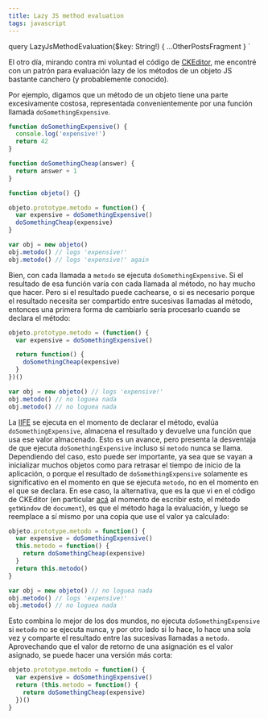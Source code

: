 ```yaml
---
title: Lazy JS method evaluation
tags: javascript
---
```




  query LazyJsMethodEvaluation($key: String!) {
    ...OtherPostsFragment
  }
`

El otro día, mirando contra mi voluntad el código de [CKEditor](https://github.com/ckeditor/ckeditor-dev), me encontré con un patrón para evaluación lazy de los métodos de un objeto JS bastante canchero (y probablemente conocido).

Por ejemplo, digamos que un método de un objeto tiene una parte excesivamente costosa, representada convenientemente por una función llamada `doSomethingExpensive`.

```js
function doSomethingExpensive() {
  console.log('expensive!')
  return 42
}

function doSomethingCheap(answer) {
  return answer + 1
}

function objeto() {}

objeto.prototype.metodo = function() {
  var expensive = doSomethingExpensive()
  doSomethingCheap(expensive)
}

var obj = new objeto()
obj.metodo() // logs 'expensive!'
obj.metodo() // logs 'expensive!' again
```

Bien, con cada llamada a `metodo` se ejecuta `doSomethingExpensive`. Si el resultado de esa función varía con cada llamada al método, no hay mucho que hacer. Pero si el resultado puede cachearse, o si es necesario porque el resultado necesita ser compartido entre sucesivas llamadas al método, entonces una primera forma de cambiarlo sería procesarlo cuando se declara el método:

```js
objeto.prototype.metodo = (function() {
  var expensive = doSomethingExpensive()

  return function() {
    doSomethingCheap(expensive)
  }
})()

var obj = new objeto() // logs 'expensive!'
obj.metodo() // no loguea nada
obj.metodo() // no loguea nada
```

La [IIFE](http://benalman.com/news/2010/11/immediately-invoked-function-expression/) se ejecuta en el momento de declarar el método, evalúa `doSomethingExpensive`, almacena el resultado y devuelve una función que usa ese valor almacenado. Esto es un avance, pero presenta la desventaja de que ejecuta `doSomethingExpensive` incluso si `metodo` nunca se llama. Dependiendo del caso, esto puede ser importante, ya sea que se vayan a inicializar muchos objetos como para retrasar el tiempo de inicio de la aplicación, o porque el resultado de `doSomethingExpensive` solamente es significativo en el momento en que se ejecuta `metodo`, no en el momento en el que se declara. En ese caso, la alternativa, que es la que vi en el código de CKEditor (en particular [acá](https://github.com/ckeditor/ckeditor-dev/blob/master/core/dom/document.js#L237) al momento de escribir esto, el método `getWindow` de `document`), es que el método haga la evaluación, y luego se reemplace a sí mismo por una copia que use el valor ya calculado:

```js
objeto.prototype.metodo = function() {
  var expensive = doSomethingExpensive()
  this.metodo = function() {
    return doSomethingCheap(expensive)
  }
  return this.metodo()
}

var obj = new objeto() // no loguea nada
obj.metodo() // logs 'expensive!'
obj.metodo() // no loguea nada
```

Esto combina lo mejor de los dos mundos, no ejecuta `doSomethingExpensive` si `metodo` no se ejecuta nunca, y por otro lado si lo hace, lo hace una sola vez y comparte el resultado entre las sucesivas llamadas a `metodo`. Aprovechando que el valor de retorno de una asignación es el valor asignado, se puede hacer una versión más corta:

```js
objeto.prototype.metodo = function() {
  var expensive = doSomethingExpensive()
  return (this.metodo = function() {
    return doSomethingCheap(expensive)
  })()
}
```
